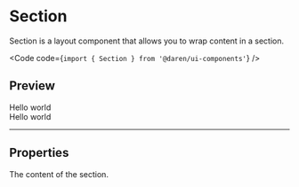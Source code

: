 
# Section

Section is a layout component that allows you to wrap content in a section.

<Code code={`import { Section } from '@daren/ui-components'`} />

## Preview

<Preview>
  <div className="space-y-2">
    <Section>
      <div>Hello world</div>
      <div>Hello world</div>
    </Section>
  </div>
</Preview>

---

## Properties

<Properties>
  <Property name="children" type="React.ReactNode" required>
    The content of the section.
  </Property>
</Properties>
